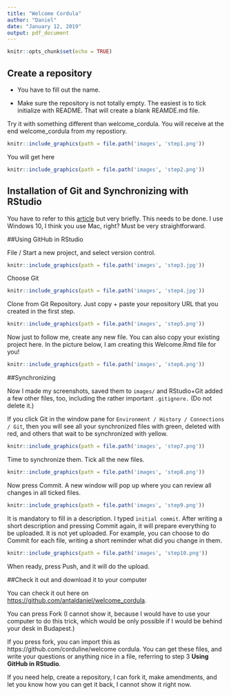 ```yaml
---
title: "Welcome Cordula"
author: "Daniel"
date: "January 12, 2019"
output: pdf_document
---
```


```r
knitr::opts_chunk$set(echo = TRUE)
```

## Create a repository

- You have to fill out the name.

- Make sure the repository is not totally empty. The easiest is to tick initialize with README.  That will create a blank REAMDE.md file. 

Try it with something different than welcome_cordula.  You will receive at the end welcome_cordula from my repostiory.

```r
knitr::include_graphics(path = file.path('images', 'step1.png'))
```

You will get here

```r
knitr::include_graphics(path = file.path('images', 'step2.png'))
```

## Installation of Git and Synchronizing with RStudio

You have to refer to this [article](https://support.rstudio.com/hc/en-us/articles/200532077-Version-Control-with-Git-and-SVN) but very briefly. This needs to be done. I use Windows 10, I think you use Mac, right?  Must be very straightforward.


##Using GitHub in RStudio

File / Start a new project, and select version control. 

```r
knitr::include_graphics(path = file.path('images', 'step3.jpg'))
```

Choose Git

```r
knitr::include_graphics(path = file.path('images', 'step4.jpg'))
```

Clone from Git Repository. Just copy + paste your repository URL that you created in the first step.

```r
knitr::include_graphics(path = file.path('images', 'step5.png'))
```

Now just to follow me, create any new file. You can also copy your existing project here. In the picture below, I am creating this Welcome.Rmd file for you!

```r
knitr::include_graphics(path = file.path('images', 'step6.png'))
```

##Synchronizing

Now I made my screenshots, saved them to `images/` and RStudio+Git added a few other files, too, including the rather important `.gitignore.` (Do not delete it.)

If you click Git in the window pane for `Environment / History / Connections / Git`, then you will see all your synchronized files with green, deleted with red, and others that wait to be synchronized with yellow. 

```r
knitr::include_graphics(path = file.path('images', 'step7.png'))
```

Time to synchronize them. Tick all the new files.


```r
knitr::include_graphics(path = file.path('images', 'step8.png'))
```

Now press Commit.  A new window will pop up where you can review all changes in all ticked files. 

```r
knitr::include_graphics(path = file.path('images', 'step9.png'))
```

It is mandatory to fill in a description.  I typed `initial commit`. After writing a short description and pressing Commit again, it will prepare everything to be uploaded. It is not yet uploaded.  For example, you can choose to do Commit for each file, writing a short reminder what did you change in them. 

```r
knitr::include_graphics(path = file.path('images', 'step10.png'))
```

When ready, press Push, and it will do the upload.


##Check it out and download it to your computer

You can check it out here on [https://github.com/antaldaniel/welcome_cordula](https://github.com/antaldaniel/welcome_cordula).


You can press Fork (I cannot show it, because I would have to use your computer to do this trick, which would be only possible if I would be behind your desk in Budapest.)

If you press fork, you can import this as 
https://github.com/corduline/welcome cordula. You can get these files, and write your questions or anything nice in a file, referring to step 3 __Using GitHub in RStudio__.  

If you need help, create a repository, I can fork it, make amendments, and let you know how you can get it back, I cannot show it right now.  






